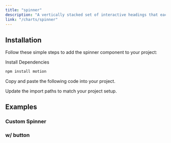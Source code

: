 ```yaml
---
title: "spinner"
description: "A vertically stacked set of interactive headings that each reveal a section of content."
link: "/charts/spinner"
---
```


<ComponentPreview name="spinner-demo" />

## Installation

Follow these simple steps to add the spinner component to your project:

<Steps>

<Step>Install Dependencies</Step>

```bash
npm install motion
```

<Step>Copy and paste the following code into your project.</Step>

<CollapsibleSource name="spinner" path="components/ui/spinner.tsx" />

<Step>Update the import paths to match your project setup.</Step>

</Steps>

## Examples

### Custom Spinner

<ComponentPreview name="spinner-custom" />

### w/ button

<ComponentPreview name="spinner-button" />
